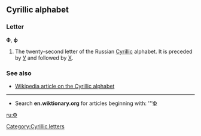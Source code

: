 ==Cyrillic alphabet==
===Letter===
'''Ф''', '''ф'''

#The twenty-second letter of the Russian [[Cyrillic]] alphabet. It is preceded by [[У]] and followed by [[Х]].

===See also===
*[[w:Cyrillic alphabet|Wikipedia article on the Cyrillic alphabet]]

----

*Search '''en.wiktionary.org''' for articles beginning with: '''[http://wiktionary.org/w/wiki.phtml?title=Special:Allpages&from=Ф Ф]

[[ru:Ф]]
[[Category:Cyrillic letters]]